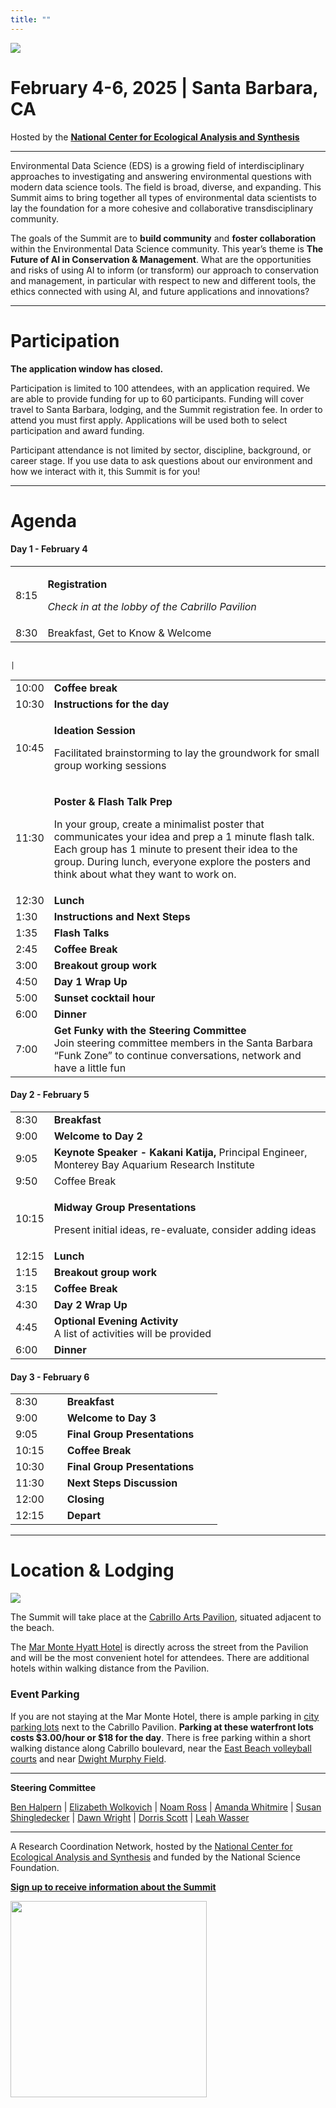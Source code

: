 ```yaml
---
title: ""
---
```


![](img/eds-banner-date-location.jpg){fig-align="center"}

# **February 4-6, 2025 \| Santa Barbara, CA**

Hosted by the [**National Center for Ecological Analysis and Synthesis**](https://www.nceas.ucsb.edu/)

------------------------------------------------------------------------

Environmental Data Science (EDS) is a growing field of interdisciplinary approaches to investigating and answering environmental questions with modern data science tools. The field is broad, diverse, and expanding. This Summit aims to bring together all types of environmental data scientists to lay the foundation for a more cohesive and collaborative transdisciplinary community.

The goals of the Summit are to **build community** and **foster collaboration** within the Environmental Data Science community. This year's theme is **The Future of AI in Conservation & Management**. What are the opportunities and risks of using AI to inform (or transform) our approach to conservation and management, in particular with respect to new and different tools, the ethics connected with using AI, and future applications and innovations?

------------------------------------------------------------------------

# Participation


**The application window has closed.**

Participation is limited to 100 attendees, with an application required. We are able to provide funding for up to 60 participants. Funding will cover travel to Santa Barbara, lodging, and the Summit registration fee. In order to attend you must first apply. Applications will be used both to select participation and award funding.

Participant attendance is not limited by sector, discipline, background, or career stage. If you use data to ask questions about our environment and how we interact with it, this Summit is for you!

------------------------------------------------------------------------

# Agenda


#### **Day 1 - February 4**

+---------+----------------------------------------------------------------------------------------------------------------------------------------------------------------------------------------------------------------------------------------------------------+
| 8:15    | **Registration**                                                                                                                                                                                                                                         |
|         |                                                                                                                                                                                                                                                          |
|         | *Check in at the lobby of the Cabrillo Pavilion*                                                                                                                                                                                                         |
+---------+----------------------------------------------------------------------------------------------------------------------------------------------------------------------------------------------------------------------------------------------------------+
| 8:30    | Breakfast, Get to Know & Welcome                                                                                                                                                                                                                         |
+---------+----------------------------------------------------------------------------------------------------------------------------------------------------------------------------------------------------------------------------------------------------------+
| 9:15    | **Keynote Speaker - Tanushree Biswas**, Carbon Program Director, The Nature Conservancy
                                                                                                                                                                                                                               |
+---------+----------------------------------------------------------------------------------------------------------------------------------------------------------------------------------------------------------------------------------------------------------+
| 10:00   | **Coffee break**                                                                                                                                                                                                                                         |
+---------+----------------------------------------------------------------------------------------------------------------------------------------------------------------------------------------------------------------------------------------------------------+
| 10:30   | **Instructions for the day**                                                                                                                                                                                                                             |
+---------+----------------------------------------------------------------------------------------------------------------------------------------------------------------------------------------------------------------------------------------------------------+
| 10:45   | **Ideation Session**                                                                                                                                                                                                                                     |
|         |                                                                                                                                                                                                                                                          |
|         | Facilitated brainstorming to lay the groundwork for small group working sessions                                                                                                                                                                         |
+---------+----------------------------------------------------------------------------------------------------------------------------------------------------------------------------------------------------------------------------------------------------------+
| 11:30   | **Poster & Flash Talk Prep**                                                                                                                                                                                                                             |
|         |                                                                                                                                                                                                                                                          |
|         | In your group, create a minimalist poster that communicates your idea and prep a 1 minute flash talk.  Each group has 1 minute to present their idea to the group. During lunch, everyone explore the posters and think about what they want to work on. |
+---------+----------------------------------------------------------------------------------------------------------------------------------------------------------------------------------------------------------------------------------------------------------+
| 12:30   | **Lunch**                                                                                                                                                                                                                                                |
+---------+----------------------------------------------------------------------------------------------------------------------------------------------------------------------------------------------------------------------------------------------------------+
| 1:30    | **Instructions and Next Steps**                                                                                                                                                                                                                          |
+---------+----------------------------------------------------------------------------------------------------------------------------------------------------------------------------------------------------------------------------------------------------------+
| 1:35    | **Flash Talks**                                                                                                                                                                                                                                          |
+---------+----------------------------------------------------------------------------------------------------------------------------------------------------------------------------------------------------------------------------------------------------------+
| 2:45    | **Coffee Break**                                                                                                                                                                                                                                         |
+---------+----------------------------------------------------------------------------------------------------------------------------------------------------------------------------------------------------------------------------------------------------------+
| 3:00    | **Breakout group work**                                                                                                                                                                                                                                  |
+---------+----------------------------------------------------------------------------------------------------------------------------------------------------------------------------------------------------------------------------------------------------------+
| 4:50    | **Day 1 Wrap Up**                                                                                                                                                                                                                                        |
+---------+----------------------------------------------------------------------------------------------------------------------------------------------------------------------------------------------------------------------------------------------------------+
| 5:00    | **Sunset cocktail hour**                                                                                                                                                                                                                                 |
+---------+----------------------------------------------------------------------------------------------------------------------------------------------------------------------------------------------------------------------------------------------------------+
| 6:00    | **Dinner**                                                                                                                                                                                                                                               |
+---------+----------------------------------------------------------------------------------------------------------------------------------------------------------------------------------------------------------------------------------------------------------+
| 7:00    | **Get Funky with the Steering Committee**\                                                                                                                                                                                                               |
|         | Join steering committee members in the Santa Barbara "Funk Zone" to continue conversations, network and have a little fun                                                                                                                                |
+---------+----------------------------------------------------------------------------------------------------------------------------------------------------------------------------------------------------------------------------------------------------------+

#### **Day 2 - February 5**

+------------+---------------------------------------------------------------------------------------------------+
| 8:30       | **Breakfast**                                                                                     |
+------------+---------------------------------------------------------------------------------------------------+
| 9:00       | **Welcome to Day 2**                                                                              |
+------------+---------------------------------------------------------------------------------------------------+
| 9:05       | **Keynote Speaker - Kakani Katija,** Principal Engineer, Monterey Bay Aquarium Research Institute |
+------------+---------------------------------------------------------------------------------------------------+
| 9:50       | Coffee Break                                                                                      |
+------------+---------------------------------------------------------------------------------------------------+
| 10:15      | **Midway Group Presentations**                                                                    |
|            |                                                                                                   |
|            | Present initial ideas, re-evaluate, consider adding ideas                                         |
+------------+---------------------------------------------------------------------------------------------------+
| 12:15      | **Lunch**                                                                                         |
+------------+---------------------------------------------------------------------------------------------------+
| 1:15       | **Breakout group work**                                                                           |
+------------+---------------------------------------------------------------------------------------------------+
| 3:15       | **Coffee Break**                                                                                  |
+------------+---------------------------------------------------------------------------------------------------+
| 4:30       | **Day 2 Wrap Up**                                                                                 |
+------------+---------------------------------------------------------------------------------------------------+
| 4:45       | **Optional Evening Activity\                                                                      |
|            | **A list of activities will be provided                                                           |
+------------+---------------------------------------------------------------------------------------------------+
| 6:00       | **Dinner**                                                                                        |
+------------+---------------------------------------------------------------------------------------------------+

#### **Day 3 - February 6**

+---------------+-----------------------------------------------+
| 8:30          | **Breakfast**                                 |
+---------------+-----------------------------------------------+
| 9:00          | **Welcome to Day 3**                          |
+---------------+-----------------------------------------------+
| 9:05          | **Final Group Presentations**                 |
+---------------+-----------------------------------------------+
| 10:15         | **Coffee Break**                              |
+---------------+-----------------------------------------------+
| 10:30         | **Final Group Presentations**                 |
+---------------+-----------------------------------------------+
| 11:30         | **Next Steps Discussion**                     |
+---------------+-----------------------------------------------+
| 12:00         | **Closing**                                   |
+---------------+-----------------------------------------------+
| 12:15         | **Depart**                                    |
+---------------+-----------------------------------------------+

------------------------------------------------------------------------

# Location & Lodging

![](img/2M9A9814-Pano.jpg){fig-align="center"}

The Summit will take place at the [Cabrillo Arts Pavilion](https://cabrillopavilion.santabarbaraca.gov/), situated adjacent to the beach.

The [Mar Monte Hyatt Hotel](https://www.hyatt.com/en-US/hotel/california/mar-monte-hotel/sbars) is directly across the street from the Pavilion and will be the most convenient hotel for attendees. There are additional hotels within walking distance from the Pavilion.

### Event Parking

If you are not staying at the Mar Monte Hotel, there is ample parking in [city parking lots](https://goo.gl/maps/6iihTuXCtmYxbrEz9) next to the Cabrillo Pavilion. **Parking at these waterfront lots costs \$3.00/hour or \$18 for the day**. There is free parking within a short walking distance along Cabrillo boulevard, near the [East Beach volleyball courts](https://goo.gl/maps/YoLd2nJwcmH4cqhy7) and near [Dwight Murphy Field](https://goo.gl/maps/y82sUHe4TAHgDcLp9). \

------------------------------------------------------------------------

**Steering Committee**

[Ben Halpern](https://www.nceas.ucsb.edu/about-us/our-people) \| [Elizabeth Wolkovich](https://biodiversity.ubc.ca/people/faculty/elizabeth-m-wolkovich) \| [Noam Ross](https://www.noamross.net/) \| [Amanda Whitmire](https://library.stanford.edu/people/thalassa) \| [Susan Shingledecker](https://www.esipfed.org/about/staff/susan-shingledecker) \| [Dawn Wright](https://dusk.geo.orst.edu/index.html) \| [Dorris Scott](https://dscott.netlify.app/) \| [Leah Wasser](https://www.leahwasser.com/)

------------------------------------------------------------------------

A Research Coordination Network, hosted by the [National Center for Ecological Analysis and Synthesis](https://www.nceas.ucsb.edu/) and funded by the National Science Foundation.

[**Sign up to receive information about the Summit**](https://landing.mailerlite.com/webforms/landing/a5o1r3)

![](img/NCEAS-full%20logo-4C.png){fig-align="center" width="314"}
